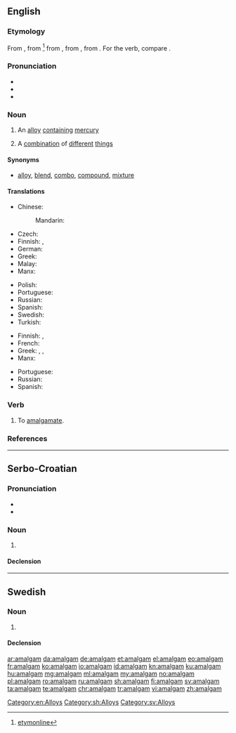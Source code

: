 {{also|Amalgam|amalgám}}
==English==
{{wikipedia}}

===Etymology===
From {{etyl|ML.|en}} {{term|amalgama||mercury alloy|lang=la}}, from {{etyl|ar|en}} {{term|ملغم|اَلْمَلْغَم|emollient poultice or unguent for sores|lang=ar}}<ref>[http://www.etymonline.com/index.php?term=amalgam&allowed_in_frame=0 etymonline]</ref> from {{etyl|grc|en}} {{term|μάλαγμα||gold|lang=grc}}, from {{term|μαλάσσω||to soften|lang=grc}}, from {{term|μαλακός||soft|lang=grc}}. For the verb, compare {{etyl|fr|-}} {{term|amalgamer|lang=fr}}.

===Pronunciation===
* {{IPA|/əˈmæːl.ɡəm/|lang=en}}
* {{hyphenation|a|mal|gam|lang=en}}
* {{audio|en-us-amalgam.ogg|Audio (US)|lang=en}}

===Noun===
{{en-noun|amalgams}}

# {{context|metallurgy|lang=en}} An [[alloy]] [[contain]]ing [[mercury]]
# A [[combination]] of [[different]] [[thing]]s

====Synonyms====
* [[alloy]], [[blend]], [[combo]], [[compound]], [[mixture]]

====Translations====
{{trans-top|alloy}}
* Chinese:
*: Mandarin: {{t+check|cmn|汞齐||tr=gǒngjì}}
* Czech: {{t+|cs|amalgám|m}}
* Finnish: {{t+|fi|amalgaami}}, {{t|fi|elohopeaseos}}
* German: {{t|de|Amalgam|n}}
* Greek: {{t+|el|αμάλγαμα|n}}
* Malay: {{t|ms|amalgam}}
* Manx: {{t|gv|co-lheian|m}}
{{trans-mid}}
* Polish: {{t|pl|amalgamat|m}}
* Portuguese: {{t+|pt|amálgama|m-f}}
* Russian: {{t+|ru|амальга́ма|f|sc=Cyrl}}
* Spanish: {{t+|es|amalgama|f}}
* Swedish: {{t+|sv|amalgam|n}}
* Turkish: {{t+|tr|malgama}}
{{trans-bottom}}

{{trans-top|combination}}
* Finnish: {{t+|fi|yhdistelmä}}, {{t+|fi|seos}}
* French: {{t+|fr|amalgame|m}}
* Greek: {{t+|el|αμάλγαμα|n}}, {{t+|el|κράμα|n}}, {{t+|el|σύμφυρμα|n}}
* Manx: {{t|gv|co-lheian|m}}
{{trans-mid}}
* Portuguese: {{t+|pt|amálgama|m-f}}
* Russian: {{t+|ru|амальга́ма|f|sc=Cyrl}}
* Spanish: {{t+|es|amalgama|f}}
{{trans-bottom}}

===Verb===
{{en-verb}}

# {{context|archaic|ambitransitive|lang=en}} To [[amalgamate]].
#: {{rfquotek|Boyle}}
#: {{rfquotek|Ben Jonson}}

===References===
<references />

[[Category:en:Alloys]]

----

==Serbo-Croatian==

===Pronunciation===
* {{IPA|/amǎlɡaːm/|lang=sh}}
* {{hyphenation|a|mal|gam|lang=en}}

===Noun===
{{sh-noun|g=m|head=amàlgām|r|амалгам|ама̀лга̄м}}

# {{l|en|amalgam}}

====Declension====
{{sh-decl-noun|amàlgām|amalgami
|amalgáma|amalgama
|amalgamu|amalgamima
|amalgam|amalgame
|amalgame|amalgami
|amalgamu|amalgamima
|amalgamom|amalgamima
}}

[[Category:sh:Alloys]]

----

==Swedish==
{{wikipedia|lang=sv}}

===Noun===
{{sv-noun|n}}

# {{l|sv|amalgam}}

====Declension====
{{sv-noun-unc-irreg-n|2=amalgamet}}

[[Category:sv:Alloys]]

[[ar:amalgam]]
[[da:amalgam]]
[[de:amalgam]]
[[et:amalgam]]
[[el:amalgam]]
[[eo:amalgam]]
[[fr:amalgam]]
[[ko:amalgam]]
[[io:amalgam]]
[[id:amalgam]]
[[kn:amalgam]]
[[ku:amalgam]]
[[hu:amalgam]]
[[mg:amalgam]]
[[ml:amalgam]]
[[my:amalgam]]
[[no:amalgam]]
[[pl:amalgam]]
[[ro:amalgam]]
[[ru:amalgam]]
[[sh:amalgam]]
[[fi:amalgam]]
[[sv:amalgam]]
[[ta:amalgam]]
[[te:amalgam]]
[[chr:amalgam]]
[[tr:amalgam]]
[[vi:amalgam]]
[[zh:amalgam]]
